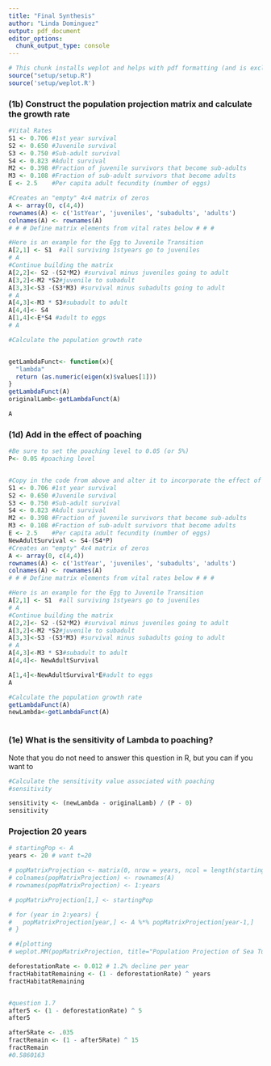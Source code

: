 ```yaml
---
title: "Final Synthesis"
author: "Linda Dominguez"
output: pdf_document
editor_options: 
  chunk_output_type: console
---
```



```r
# This chunk installs weplot and helps with pdf formatting (and is excluded from knitting)
source("setup/setup.R")
source('setup/weplot.R')
```


### (1b) Construct the population projection matrix and calculate the growth rate

```r

#Vital Rates
S1 <- 0.706 #1st year survival
S2 <- 0.650 #Juvenile survival
S3 <- 0.750 #Sub-adult survival
S4 <- 0.823 #Adult survival
M2 <- 0.398 #Fraction of juvenile survivors that become sub-adults
M3 <- 0.108 #Fraction of sub-adult survivors that become adults
E <- 2.5    #Per capita adult fecundity (number of eggs)

#Creates an "empty" 4x4 matrix of zeros
A <- array(0, c(4,4))
rownames(A) <- c('1stYear', 'juveniles', 'subadults', 'adults')
colnames(A) <- rownames(A)
# # # Define matrix elements from vital rates below # # #

#Here is an example for the Egg to Juvenile Transition
A[2,1] <- S1  #all surviving 1styears go to juveniles
# A
#Continue building the matrix
A[2,2]<- S2 -(S2*M2) #survival minus juveniles going to adult
A[3,2]<-M2 *S2#juvenile to subadult
A[3,3]<-S3 -(S3*M3) #survival minus subadults going to adult
# A
A[4,3]<-M3 * S3#subadult to adult
A[4,4]<- S4
A[1,4]<-E*S4 #adult to eggs
# A

#Calculate the population growth rate


getLambdaFunct<- function(x){
  "lambda"
  return (as.numeric(eigen(x)$values[1]))
}
getLambdaFunct(A)
originalLamb<-getLambdaFunct(A)

A

```


### (1d) Add in the effect of poaching


```r

#Be sure to set the poaching level to 0.05 (or 5%)
P<- 0.05 #poaching level


#Copy in the code from above and alter it to incorporate the effect of poaching
S1 <- 0.706 #1st year survival
S2 <- 0.650 #Juvenile survival
S3 <- 0.750 #Sub-adult survival
S4 <- 0.823 #Adult survival
M2 <- 0.398 #Fraction of juvenile survivors that become sub-adults
M3 <- 0.108 #Fraction of sub-adult survivors that become adults
E <- 2.5    #Per capita adult fecundity (number of eggs)
NewAdultSurvival <- S4-(S4*P)
#Creates an "empty" 4x4 matrix of zeros
A <- array(0, c(4,4))
rownames(A) <- c('1stYear', 'juveniles', 'subadults', 'adults')
colnames(A) <- rownames(A)
# # # Define matrix elements from vital rates below # # #

#Here is an example for the Egg to Juvenile Transition
A[2,1] <- S1  #all surviving 1styears go to juveniles
# A
#Continue building the matrix
A[2,2]<- S2 -(S2*M2) #survival minus juveniles going to adult
A[3,2]<-M2 *S2#juvenile to subadult
A[3,3]<-S3 -(S3*M3) #survival minus subadults going to adult
# A
A[4,3]<-M3 * S3#subadult to adult
A[4,4]<- NewAdultSurvival

A[1,4]<-NewAdultSurvival*E#adult to eggs
A

#Calculate the population growth rate
getLambdaFunct(A)
newLambda<-getLambdaFunct(A)



```


### (1e) What is the sensitivity of Lambda to poaching?

Note that you do not need to answer this question in R, but you can if you want to


```r

#Calculate the sensitivity value associated with poaching
#sensitivity

sensitivity <- (newLambda - originalLamb) / (P - 0)
sensitivity


```


### Projection 20 years 

```r
# startingPop <- A
years <- 20 # want t=20

# popMatrixProjection <- matrix(0, nrow = years, ncol = length(startingPop))
# colnames(popMatrixProjection) <- rownames(A)
# rownames(popMatrixProjection) <- 1:years

# popMatrixProjection[1,] <- startingPop

# for (year in 2:years) {
#   popMatrixProjection[year,] <- A %*% popMatrixProjection[year-1,]
# }

# #[plotting
# weplot.MM(popMatrixProjection, title="Population Projection of Sea Turtles")

deforestationRate <- 0.012 # 1.2% decline per year
fractHabitatRemaining <- (1 - deforestationRate) ^ years
fractHabitatRemaining


#question 1.7
after5 <- (1 - deforestationRate) ^ 5
after5

after5Rate <- .035 
fractRemain <- (1 - after5Rate) ^ 15
fractRemain
#0.5860163
```